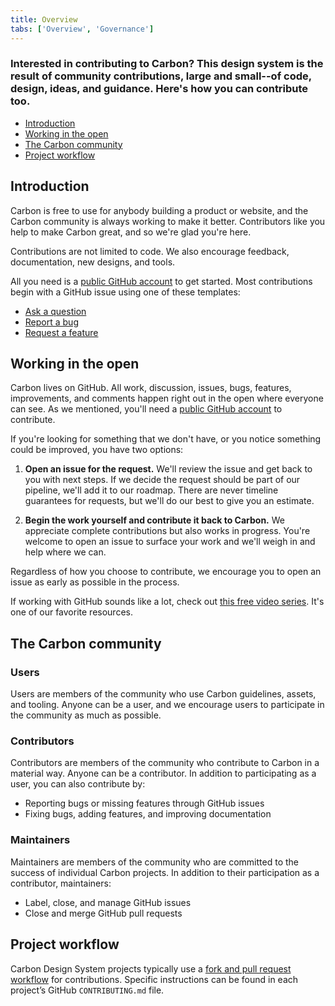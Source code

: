 ```yaml
---
title: Overview
tabs: ['Overview', 'Governance']
---
```


### Interested in contributing to Carbon? This design system is the result of community contributions, large and small--of code, design, ideas, and guidance. Here's how you can contribute too. 

<AnchorLinks>

- [Introduction](#introduction)
- [Working in the open](#working-in-the-open)
- [The Carbon community](#the-carbon-community)
- [Project workflow](#project-workflow)

</AnchorLinks>

## Introduction

Carbon is free to use for anybody building a product or website, and the Carbon community is always working to make it better. Contributors like you help to make Carbon great, and so we're glad you're here.

Contributions are not limited to code. We also encourage feedback, documentation, new designs, and tools.

All you need is a [public GitHub account](https://github.com/join) to get started. Most contributions begin with a GitHub issue using one of these templates:

* [Ask a question](https://github.com/carbon-design-system/carbon/issues/new?assignees=&labels=type%3A+question+%3Aquestion%3A&template=question.md&title=)
* [Report a bug](https://github.com/carbon-design-system/carbon/issues/new?assignees=&labels=type%3A+bug+%F0%9F%90%9B&template=bug-report.md&title=)
* [Request a feature](https://github.com/carbon-design-system/carbon/issues/new?assignees=&labels=type%3A+enhancement+%F0%9F%92%A1&template=feature-request-or-enhancement.md&title=)


## Working in the open

Carbon lives on GitHub. All work, discussion, issues, bugs, features, improvements, and comments happen right out in the open where everyone can see. As we mentioned, you'll need a [public GitHub account](https://github.com/join) to contribute.

If you're looking for something that we don't have, or you notice something could be improved, you have two options:

1. **Open an issue for the request.** We'll review the issue and get back to you with next steps. If we decide the request should be part of our pipeline, we'll add it to our roadmap. There are never timeline guarantees for requests, but we'll do our best to give you an estimate.

2. **Begin the work yourself and contribute it back to Carbon.** We appreciate complete contributions but also works in progress. You're welcome to open an issue to surface your work and we'll weigh in and help where we can.

Regardless of how you choose to contribute, we encourage you to open an issue as early as possible in the process.

If working with GitHub sounds like a lot, check out [this free video series](https://egghead.io/series/how-to-contribute-to-an-open-source-project-on-github). It's one of our favorite resources.

## The Carbon community

### Users

Users are members of the community who use Carbon guidelines, assets, and tooling. Anyone can be a user, and we encourage users to participate in the community as much as possible.

### Contributors

Contributors are members of the community who contribute to Carbon in a material way. Anyone can be a contributor. In addition to participating as a user, you can also contribute by:

- Reporting bugs or missing features through GitHub issues
- Fixing bugs, adding features, and improving documentation

### Maintainers

Maintainers are members of the community who are committed to the success of individual Carbon projects. In addition to their participation as a contributor, maintainers:

- Label, close, and manage GitHub issues
- Close and merge GitHub pull requests

## Project workflow

Carbon Design System projects typically use a [fork and pull request workflow](https://guides.github.com/activities/forking/) for contributions. Specific instructions can be found in each project’s GitHub `CONTRIBUTING.md` file.

